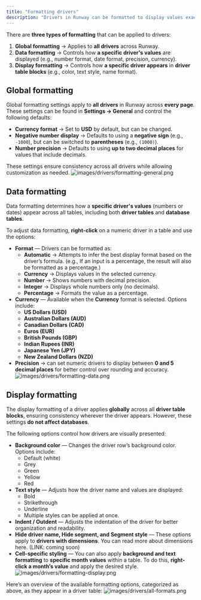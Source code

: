 ```yaml
---
title: "Formatting drivers"
description: "Drivers in Runway can be formatted to display values exactly as you expect. This guide provides an overview of the different types of formatting and available options."
---
```


There are **three types of formatting** that can be applied to drivers:

1. **Global formatting** → Applies to **all drivers** across Runway.
2. **Data formatting** → Controls how **a specific driver's values** are displayed (e.g., number format, date format, precision, currency).
3. **Display formatting** → Controls how **a specific driver appears** in **driver table blocks** (e.g., color, text style, name format).

## Global formatting

Global formatting settings apply to **all drivers** in Runway across **every page**. These settings can be found in **Settings → General** and control the following defaults:

- **Currency format** → Set to **USD** by default, but can be changed.
- **Negative number display** → Defaults to using a **negative sign** (e.g., `-1000`), but can be switched to **parentheses** (e.g., `(1000)`).
- **Number precision** → Defaults to using **up to two decimal places** for values that include decimals.

These settings ensure consistency across all drivers while allowing customization as needed.
![images/drivers/formatting-general.png](/images/drivers/formatting-general.png)

## Data formatting

Data formatting determines how a **specific driver's values** (numbers or dates) appear across all tables, including both **driver tables** and **database tables**.

To adjust data formatting, **right-click** on a numeric driver in a table and use the options:

- **Format** — Drivers can be formatted as:
  - **Automatic** → Attempts to infer the best display format based on the driver’s formula. (e.g., If an input is a percentage, the result will also be formatted as a percentage.)
  - **Currency** → Displays values in the selected currency.
  - **Number** → Shows numbers with decimal precision.
  - **Integer** → Displays whole numbers only (no decimals).
  - **Percentage** → Formats the value as a percentage.
- **Currency** — Available when the **Currency** format is selected. Options include:
  - **US Dollars (USD)**
  - **Australian Dollars (AUD)**
  - **Canadian Dollars (CAD)**
  - **Euros (EUR)**
  - **British Pounds (GBP)**
  - **Indian Rupees (INR)**
  - **Japanese Yen (JPY)**
  - **New Zealand Dollars (NZD)**
- **Precision** → can set numeric drivers to display between **0 and 5 decimal places** for better control over rounding and accuracy.
  ![images/drivers/formatting-data.png](/images/drivers/formatting-data.png)

## Display formatting

The display formatting of a driver applies **globally** across all **driver table blocks**, ensuring consistency wherever the driver appears. However, these settings **do not affect databases**.

The following options control how drivers are visually presented:

- **Background color** — Changes the driver row’s background color. Options include:
  - Default (white)
  - Grey
  - Green
  - Yellow
  - Red
- **Text style** — Adjusts how the driver name and values are displayed:
  - Bold
  - Strikethrough
  - Underline
  - Multiple styles can be applied at once.
- **Indent / Outdent** — Adjusts the indentation of the driver for better organization and readability.
- **Hide driver name, Hide segment, and Segment style** — These options apply to **drivers with dimensions**. You can read more about dimensions here. (LINK: coming soon)
- **Cell-specific styling** — You can also apply **background and text formatting** to **specific month values** within a table. To do this, **right-click a month’s value** and apply the desired style.
  ![images/drivers/formatting-display.png](/images/drivers/formatting-display.png)

Here’s an overview of the available formatting options, categorized as above, as they appear in a driver table:
![images/drivers/all-formats.png](/images/drivers/all-formats.png)